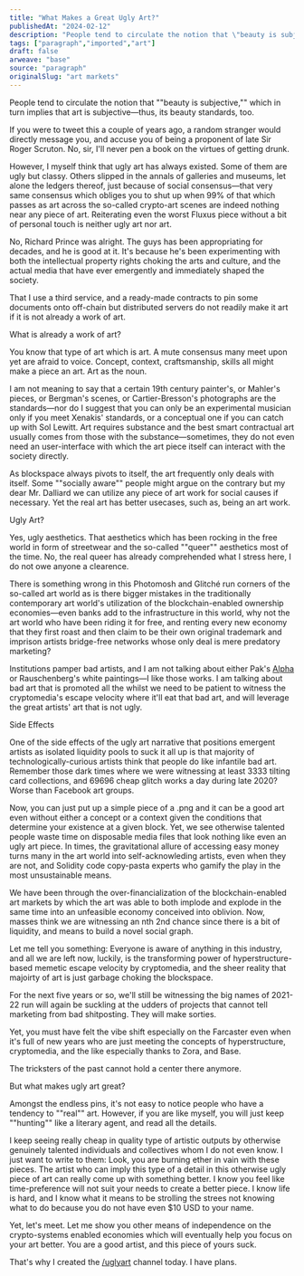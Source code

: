 ```yaml
---
title: "What Makes a Great Ugly Art?"
publishedAt: "2024-02-12"
description: "People tend to circulate the notion that \"beauty is subjective,\" which in turn implies that art is subjective—thus, its beauty standards, too. If you......"
tags: ["paragraph","imported","art"]
draft: false
arweave: "base"
source: "paragraph"
originalSlug: "art markets"
---
```


People tend to circulate the notion that ""beauty is subjective,"" which in turn implies that art is subjective—thus, its beauty standards, too. 

If you were to tweet this a couple of years ago, a random stranger would directly message you, and accuse you of being a proponent of late Sir Roger Scruton. No, sir, I'll never pen a book on the virtues of getting drunk. 

However, I myself think that ugly art has always existed. Some of them are ugly but classy. Others slipped in the annals of galleries and museums, let alone the ledgers thereof, just because of social consensus—that very same consensus which obliges you to shut up when 99% of that which passes as art across the so-called crypto-art scenes are indeed nothing near any piece of art. Reiterating even the worst Fluxus piece without a bit of personal touch is neither ugly art nor art.

No, Richard Prince was alright. The guys has been appropriating for decades, and he is good at it. It's because he's been experimenting with both the intellectual property rights choking the arts and culture, and the actual media that have ever emergently and immediately shaped the society.

That I use a third service, and a ready-made contracts to pin some documents onto off-chain but distributed servers do not readily make it art if it is not already a work of art.

What is already a work of art?

You know that type of art which is art. A mute consensus many meet upon yet are afraid to voice. Concept, context, craftsmanship, skills all might make a piece an art. Art as the noun. 

I am not meaning to say that a certain 19th century painter's, or Mahler's pieces, or Bergman's scenes, or Cartier-Bresson's photographs are the standards—nor do I suggest that you can only be an experimental musician only if you meet Xenakis' standards, or a conceptual one if you can catch up with Sol Lewitt. Art requires substance and the best smart contractual art usually comes from those with the substance—sometimes, they do not even need an user-interface with which the art piece itself can interact with the society directly.

As blockspace always pivots to itself, the art frequently only deals with itself. Some ""socially aware"" people might argue on the contrary but my dear Mr. Dalliard we can utilize any piece of art work for social causes if necessary. Yet the real art has better usecases, such as, being an art work.

Ugly Art?

Yes, ugly aesthetics. That aesthetics which has been rocking in the free world in form of streetwear and the so-called ""queer"" aesthetics most of the time. No, the real queer has already comprehended what I stress here, I do not owe anyone a clearence.

There is something wrong in this Photomosh and Glitché run corners of the so-called art world as is there bigger mistakes in the traditionally contemporary art world's utilization of the blockchain-enabled ownership economies—even banks add to the infrastructure in this world, why not the art world who have been riding it for free, and renting every new economy that they first roast and then claim to be their own original trademark and imprison artists bridge-free networks whose only deal is mere predatory marketing?

Institutions pamper bad artists, and I am not talking about either Pak's [Alpha ]()or Rauschenberg's white paintings—I like those works. I am talking about bad art that is promoted all the whilst we need to be patient to witness the cryptomedia's escape velocity where it'll eat that bad art, and will leverage the great artists' art that is not ugly.

Side Effects

One of the side effects of the ugly art narrative that positions emergent artists as isolated liquidity pools to suck it all up is that majority of technologically-curious artists think that people do like infantile bad art. Remember those dark times where we were witnessing at least 3333 tilting card collections, and 69696 cheap glitch works a day during late 2020? Worse than Facebook art groups.

Now, you can just put up a simple piece of a .png and it can be a good art even without either a concept or a context given the conditions that determine your existence at a given block. Yet, we see otherwise talented people waste time on disposable media files that look nothing like even an ugly art piece. In times, the gravitational allure of accessing easy money turns many in the art world into self-acknowleding artists, even when they are not, and Solidity code copy-pasta experts who gamify the play in the most unsustainable means.

We have been through the over-financialization of the blockchain-enabled art markets by which the art was able to both implode and explode in the same time into an unfeasible economy conceived into oblivion. Now, masses think we are witnessing an nth 2nd chance since there is a bit of liquidity, and means to build a novel social graph.

Let me tell you something: Everyone is aware of anything in this industry, and all we are left now, luckily, is the transforming power of hyperstructure-based memetic escape velocity by cryptomedia, and the sheer reality that majoirty of art is just garbage choking the blockspace.

For the next five years or so, we'll still be witnessing the big names of 2021-22 run will again be suckling at the udders of projects that cannot tell marketing from bad shitposting. They will make sorties.

Yet, you must have felt the vibe shift especially on the Farcaster even when it's full of new years who are just meeting the concepts of hyperstructure, cryptomedia, and the like especially thanks to Zora, and Base. 

The tricksters of the past cannot hold a center there anymore.

But what makes ugly art great?

Amongst the endless pins, it's not easy to notice people who have a tendency to ""real"" art. However, if you are like myself, you will just keep ""hunting"" like a literary agent, and read all the details.

I keep seeing really cheap in quality type of artistic outputs by otherwise genuinely talented individuals and collectives whom I do not even know. I just want to write to them: Look, you are burning ether in vain with these pieces. The artist who can imply this type of a detail in this otherwise ugly piece of art can really come up with something better. I know you feel like time-preference will not suit your needs to create a better piece. I know life is hard, and I know what it means to be strolling the strees not knowing what to do because you do not have even $10 USD to your name.

Yet, let's meet. Let me show you other means of independence on the crypto-systems enabled economies which will eventually help you focus on your art better. You are a good artist, and this piece of yours suck.

That's why I created the [/uglyart]() channel today. I have plans.
